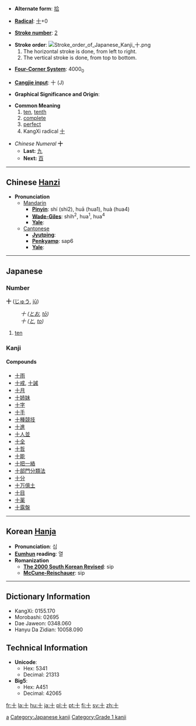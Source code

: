 * '''Alternate form''': [[拾]]

* '''[[Wiktionary:Chinese radical index| Radical]]''': [[Wiktionary:Chinese radical index 十|十]]+0

* '''[[Wiktionary:Chinese total strokes index|Stroke number]]''': [[Wiktionary:Chinese total strokes index 2|2]]

*'''Stroke order''': [[Image:Stroke order of Japanese Kanji 十.png]]
*# The horizontal stroke is done, from left to right.
*# The vertical stroke is done, from top to bottom.

* '''[[Wiktionary:Chinese four corner index|Four-Corner System]]''': 4000<sub>0</sub>

* '''[[Wiktionary:Chinese Cangjie index|Cangjie input]]''': 十 (J)

* '''Graphical Significance and Origin''': 

* '''Common Meaning'''
*# [[ten]], [[tenth]]
*# [[complete]]
*# [[perfect]]
*# KangXi radical [[Wiktionary:Chinese radical index 十|十]]

*''Chinese Numeral'' '''十'''
**'''Last:''' [[九]]
**'''Next:''' [[百]]


----

== Chinese [[Hanzi]] ==

*'''Pronunciation '''
**[[Mandarin]]
***'''[[Pinyin]]''': shí (shi2), huā (hua1), huà (hua4)
***'''[[Wade-Giles]]''': shih<sup>2</sup>, hua<sup>1</sup>, hua<sup>4</sup>
***'''[[Yale]]''': 
**[[Cantonese]]
***'''[[Jyutping]]''': 
***'''[[Penkyamp]]''':  sap6
***'''[[Yale]]''': 


----

==Japanese==
===Number===
'''十''' ([[じゅう]], [[jū]])
:''十 ([[とお]], [[tō]])''
:''十 ([[と]], [[to]])''
# [[ten]]

===Kanji===
{{kanji|[[じゅう]] ([[jū]])|[[とお]] ([[tō]]), [[と]] ([[to]]), [[とたび]] ([[totabi]])}}
====Compounds====
*[[十雨]]
*[[十戒]], [[十誡]]
*[[十月]]
*[[十姉妹]]
*[[十字]]
*[[十手]]
*[[十種競技]]
*[[十進]]
*[[十人並]]
*[[十全]]
*[[十哲]]
*[[十能]]
*[[十把一絡]]
*[[十部門分類法]]
*[[十分]]
*[[十万億土]]
*[[十目]]
*[[十薬]]
*[[十露盤]]


----

== Korean [[Hanja]] ==

* '''Pronunciation''': 십
* '''[[Eumhun]] reading''': 열
* '''Romanization'''
** '''[[The 2000 South Korean Revised Romanization|The 2000 South Korean Revised]]''': sip
** '''[[McCune-Reischauer]]''': sip


----

== Dictionary Information ==

* KangXi: 0155.170
* Morobashi: 02695
* Dae Jaweon: 0348.060
* Hanyu Da Zidian: 10058.090

== Technical Information ==

* '''Unicode''':
** Hex: 5341
** Decimal: 21313
* '''Big5''':
** Hex: A451
** Decimal: 42065

[[Category:Japanese numbers| a]]
[[Category:Japanese kanji]]
[[Category:Grade 1 kanji]]

[[fr:十]]
[[la:十]]
[[hu:十]]
[[ja:十]]
[[pl:十]]
[[pt:十]]
[[fi:十]]
[[sv:十]]
[[zh:十]]